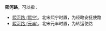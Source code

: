 '''熙河路'''，可以指：
*[[熙河路_(熙宁)|熙河路 (熙宁)]]，北宋熙宁时置，为经略安抚使路
*[[熙河路_(元丰)|熙河路 (元丰)]]，北宋元丰时置，为转运使路

{{Disambig|X|Cat=三字中国地名消歧义}}